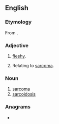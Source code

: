 ==English==

===Etymology===
From {{confix|en|sarco|oid}}.

===Adjective===
{{en-adj|-}}

# {{lb|en|pathology}} [[fleshy]].
# {{lb|en|pathology}} Relating to [[sarcoma]].

===Noun===
{{en-noun}}

# [[sarcoma]]
# [[sarcoidosis]]

===Anagrams===
* {{anagrams|en|a=acdiors|arcoids|scaroid}}